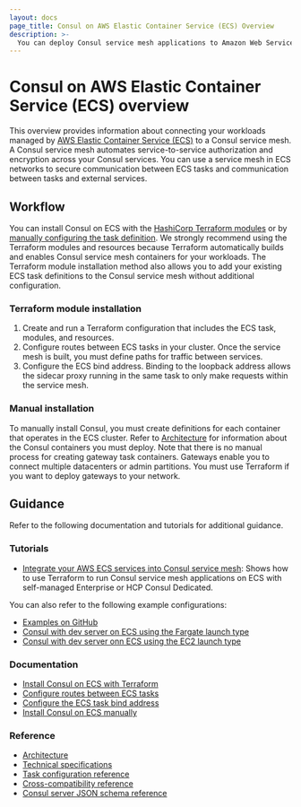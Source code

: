 ```yaml
---
layout: docs
page_title: Consul on AWS Elastic Container Service (ECS) Overview
description: >-
  You can deploy Consul service mesh applications to Amazon Web Services ECS by running each task with an application container, a client agent, and an Envoy proxy. Learn how Consul service mesh works on ECS and find getting started tutorials for several scenarios.
---
```


# Consul on AWS Elastic Container Service (ECS) overview

This overview provides information about connecting your workloads managed by [AWS Elastic Container Service (ECS)](https://aws.amazon.com/ecs/) to a Consul service mesh. A Consul service mesh automates service-to-service authorization and encryption across your Consul services. You can use a service mesh in ECS networks to secure communication between ECS tasks and communication between tasks and external services.

## Workflow

You can install Consul on ECS with the [HashiCorp Terraform modules](/consul/docs/ecs/deploy/terraform) or by [manually configuring the task definition](/consul/docs/ecs/deploy/manual). We strongly recommend using the Terraform modules and resources because Terraform automatically builds and enables Consul service mesh containers for your workloads. The Terraform module installation method also allows you to add your existing ECS task definitions to the Consul service mesh without additional configuration. 

### Terraform module installation 

1. Create and run a Terraform configuration that includes the ECS task, modules, and resources. 
1. Configure routes between ECS tasks in your cluster. Once the service mesh is built, you must define paths for traffic between services.
1. Configure the ECS bind address. Binding to the loopback address allows the sidecar proxy running in the same task to only make requests within the service mesh.

### Manual installation

To manually install Consul, you must create definitions for each container that operates in the ECS cluster. Refer to [Architecture](/consul/docs/ecs/architecture) for information about the Consul containers you must deploy. Note that there is no manual process for creating gateway task containers. Gateways enable you to connect multiple datacenters or admin partitions. You must use Terraform if you want to deploy gateways to your network.

## Guidance

Refer to the following documentation and tutorials for additional guidance.

### Tutorials

- [Integrate your AWS ECS services into Consul service mesh](/consul/tutorials/cloud-integrations/consul-ecs): Shows how to use Terraform to run Consul service mesh applications on ECS with self-managed Enterprise or HCP Consul Dedicated.

You can also refer to the following example configurations:

- [Examples on GitHub](https://github.com/hashicorp/terraform-aws-consul-ecs/tree/main/examples)
- [Consul with dev server on ECS using the Fargate launch type](https://registry.terraform.io/modules/hashicorp/consul-ecs/aws/latest/examples/dev-server-fargate) 
- [Consul with dev server onn ECS using the EC2 launch type](https://registry.terraform.io/modules/hashicorp/consul-ecs/aws/latest/examples/dev-server-ec2)

### Documentation
 
- [Install Consul on ECS with Terraform](/consul/docs/ecs/deploy/terraform)
- [Configure routes between ECS tasks](/consul/docs/ecs/deploy/configure-routes)
- [Configure the ECS task bind address](/consul/docs/ecs/deploy/bind-addresses)
- [Install Consul on ECS manually](/consul/docs/ecs/deploy/manual)

### Reference

- [Architecture](/consul/docs/ecs/architecture)
- [Technical specifications](/consul/docs/ecs/tech-specs)
- [Task configuration reference](/consul/docs/ecs/reference/configuration-reference)
- [Cross-compatibility reference](/consul/docs/ecs/reference/compatibility)
- [Consul server JSON schema reference](/consul/docs/ecs/reference/consul-server-json)